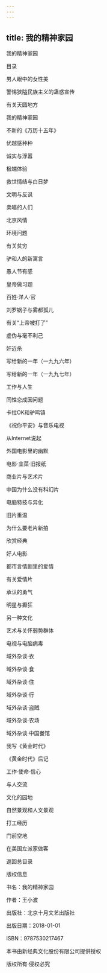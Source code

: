 ```yaml
---
---
---
```

title: 我的精神家园
---

我的精神家园

目录

男人眼中的女性美

警惕狭隘民族主义的蛊惑宣传

有关天圆地方

我的精神家园

不新的《万历十五年》

优越感种种

诚实与浮嚣

极端体验

救世情结与白日梦

文明与反讽

卖唱的人们

北京风情

环境问题

有关贫穷

驴和人的新寓言

愚人节有感

皇帝做习题

百姓·洋人·官

刘罗锅子与雾都孤儿

有关“上帝被打了”

虚伪与毫不利己

奸近杀

写给新的一年（一九九六年）

写给新的一年（一九九七年）

工作与人生

同性恋成因问题

卡拉OK和驴鸣镇

《祝你平安》与音乐电视

从Internet说起

外国电影里的幽默

电影·韭菜·旧报纸

商业片与艺术片

中国为什么没有科幻片

电脑特技与异化

旧片重温

为什么要老片新拍

欣赏经典

好人电影

都市言情剧里的爱情

有关爱情片

承认的勇气

明星与癫狂

另一种文化

艺术与关怀弱势群体

电视与电脑病毒

域外杂谈·衣

域外杂谈·食

域外杂谈·住

域外杂谈·行

域外杂谈·盗贼

域外杂谈·农场

域外杂谈·中国餐馆

我写《黄金时代》

《黄金时代》后记

工作·使命·信心

与人交流

文化的园地

自然景观和人文景观

打工经历

门前空地

在美国左派家做客

返回总目录





版权信息



书名：我的精神家园

作者：王小波

出版社：北京十月文艺出版社

出版日期：2018-01-01

ISBN：9787530217467

本书由新经典文化股份有限公司提供授权

版权所有·侵权必究

